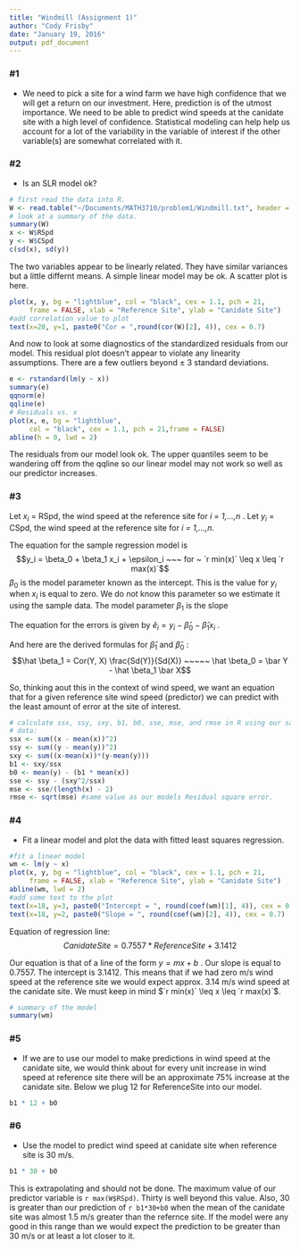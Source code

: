 ```yaml
---
title: "Windmill (Assignment 1)"
author: "Cody Frisby"
date: "January 19, 2016"
output: pdf_document
---
```


### #1 
* We need to pick a site for a wind farm we have high confidence that we will get a return on our investment.  Here, prediction is of the utmost importance.  We need to be able to predict wind speeds at the canidate site with a high level of confidence.  Statistical modeling can help help us account for a lot of the variability in the variable of interest if the other variable(s) are somewhat correlated with it.

### #2
* Is an SLR model ok?

```r
# first read the data into R.
W <- read.table("~/Documents/MATH3710/problem1/Windmill.txt", header = TRUE)
# look at a summary of the data.
summary(W)
x <- W$RSpd
y <- W$CSpd
c(sd(x), sd(y))
```

The two variables appear to be linearly related.  They have similar variances but a little differnt means.  A simple linear model may be ok.  A scatter plot is here.
```r
plot(x, y, bg = "lightblue", col = "black", cex = 1.1, pch = 21,
     frame = FALSE, xlab = "Reference Site", ylab = "Canidate Site")
#add correlation value to plot
text(x=20, y=1, paste0("Cor = ",round(cor(W)[2], 4)), cex = 0.7)
```


And now to look at some diagnostics of the standardized residuals from our model.  This residual plot doesn't appear to violate any linearity assumptions.  There are a few outliers beyond $\pm$ 3 standard deviations.

```r
e <- rstandard(lm(y ~ x))
summary(e)
qqnorm(e)
qqline(e)
# Residuals vs. x
plot(x, e, bg = "lightblue", 
     col = "black", cex = 1.1, pch = 21,frame = FALSE)
abline(h = 0, lwd = 2)
```


The residuals from our model look ok.  The upper quantiles seem to be wandering off from the qqline so our linear model may not work so well as our predictor increases.


### #3

Let $x_i$ = RSpd, the wind speed at the reference site for *i = 1,...,n* .  Let $y_i$ = CSpd, the wind speed at the reference site for *i = 1,...,n*.

The equation for the sample regression model is $$y_i = \beta_0 + \beta_1 x_i + \epsilon_i ~~~ for ~ `r min(x)` \leq x \leq `r max(x)`$$
$\beta_0$ is the model parameter known as the intercept.  This is the value for $y_i$ when $x_i$ is equal to zero.  We do not know this parameter so we estimate it using the sample data.  The model parameter $\beta_1$ is the slope

The equation for the errors is given by $\hat e_i = y_i - \hat \beta_0 - \hat \beta_1 x_i$ . 

And here are the derived formulas for $\hat \beta_1$ and $\hat \beta_0$ :
$$\hat \beta_1 = Cor(Y, X) \frac{Sd(Y)}{Sd(X)} ~~~~~ 
\hat \beta_0 = \bar Y - \hat \beta_1 \bar X$$

So, thinking aout this in the context of wind speed, we want an equation that for a given reference site wind speed (predictor) we can predict with the least amount of error at the site of interest.  

```r
# calculate ssx, ssy, sxy, b1, b0, sse, mse, and rmse in R using our sample 
# data:
ssx <- sum((x - mean(x))^2)
ssy <- sum((y - mean(y))^2)
sxy <- sum((x-mean(x))*(y-mean(y)))
b1 <- sxy/ssx
b0 <- mean(y) - (b1 * mean(x))
sse <- ssy - (sxy^2/ssx)
mse <- sse/(length(x) - 2)
rmse <- sqrt(mse) #same value as our models Residual square error.
```

### #4
* Fit a linear model and plot the data with fitted least squares regression.

```r
#fit a linear model
wm <- lm(y ~ x)
plot(x, y, bg = "lightblue", col = "black", cex = 1.1, pch = 21,
     frame = FALSE, xlab = "Reference Site", ylab = "Canidate Site")
abline(wm, lwd = 2)
#add some text to the plot
text(x=18, y=3, paste0("Intercept = ", round(coef(wm)[1], 4)), cex = 0.7)
text(x=18, y=2, paste0("Slope = ", round(coef(wm)[2], 4)), cex = 0.7)
```

Equation of regression line:
$$ CanidateSite = 0.7557 * ReferenceSite + 3.1412  $$

Our equation is that of a line of the form $y=mx+b$ .  Our slope is equal to 0.7557.  The intercept is 3.1412.  This means that if we had zero m/s wind speed at the reference site we would expect approx. 3.14 m/s wind speed at the canidate site.  We must keep in mind $`r min(x)` \leq x \leq `r max(x)`$.

```r
# summary of the model
summary(wm)
```


### #5

* If we are to use our model to make predictions in wind speed at the canidate site, we would think about for every unit increase in wind speed at reference site there will be an approximate 75% increase at the canidate site.  Below we plug 12 for ReferenceSite into our model.

```r
b1 * 12 + b0
```


### #6
* Use the model to predict wind speed at canidate site when reference site is 30 m/s.

```r
b1 * 30 + b0
```

This is extrapolating and should not be done.  The maximum value of our predictor variable is `r max(W$RSpd)`.  Thirty is well beyond this value.  Also, 30 is greater than our prediction of `r b1*30+b0` when the mean of the canidate site was almost 1.5 m/s greater than the refernce site.  If the model were any good in this range than we would expect the prediction to be greater than 30 m/s or at least a lot closer to it.